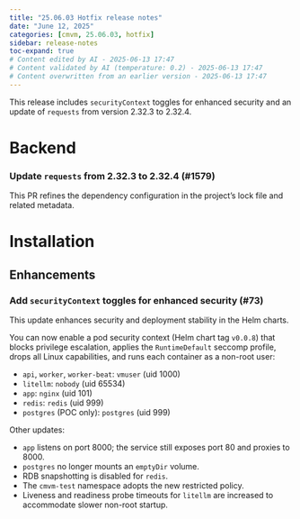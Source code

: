 ```yaml
---
title: "25.06.03 Hotfix release notes"
date: "June 12, 2025"
categories: [cmvm, 25.06.03, hotfix]
sidebar: release-notes
toc-expand: true
# Content edited by AI - 2025-06-13 17:47
# Content validated by AI (temperature: 0.2) - 2025-06-13 17:47
# Content overwritten from an earlier version - 2025-06-13 17:47
---
```


This release includes `securityContext` toggles for enhanced security and an update of `requests` from version 2.32.3 to 2.32.4.

<!-- WARNING: Summary may not mention an enhancement PR -->

# Backend
<!--- Tag: [cmvm/25.06.03](https://github.com/validmind/backend/releases/tag/cmvm/25.06.03) --->
<!--- Compare API call: gh api repos/validmind/backend/compare/a52d60325160a252e5e976e2f1784b9905907bc6...a52d60325160a252e5e976e2f1784b9905907bc6 --->

<!-- ### Changes with no label -->


<!--- PR #1579: https://github.com/validmind/backend/pull/1579 --->
<!--- Labels: dependencies, python --->
### Update `requests` from 2.32.3 to 2.32.4 (#1579)

This PR refines the dependency configuration in the project's lock file and related metadata.


<!--- # Frontend --->
<!--- Tag cmvm/25.06.03 not found in frontend repository --->
<!-- No tag found in this repository -->

<!--- # Agents --->
<!--- Tag cmvm/25.06.03 not found in agents repository --->
<!-- No tag found in this repository -->

# Installation
<!--- Tag: [cmvm/25.06.03](https://github.com/validmind/installation/releases/tag/cmvm/25.06.03) --->
<!--- Compare API call: gh api repos/validmind/installation/compare/032e62eab8dbab7496551962fd07c802433984f4...032e62eab8dbab7496551962fd07c802433984f4 --->

## Enhancements


<!--- PR #73: https://github.com/validmind/installation/pull/73 --->
<!--- Labels: enhancement, security, breaking-change --->
### Add `securityContext` toggles for enhanced security (#73)

This update enhances security and deployment stability in the Helm charts.

You can now enable a pod security context (Helm chart tag `v0.0.8`) that blocks privilege escalation, applies the `RuntimeDefault` seccomp profile, drops all Linux capabilities, and runs each container as a non-root user:

- `api`, `worker`, `worker-beat`: `vmuser` (uid 1000)
- `litellm`: `nobody` (uid 65534)
- `app`: `nginx` (uid 101)
- `redis`: `redis` (uid 999)
- `postgres` (POC only): `postgres` (uid 999)

Other updates:

- `app` listens on port 8000; the service still exposes port 80 and proxies to 8000.
- `postgres` no longer mounts an `emptyDir` volume.
- RDB snapshotting is disabled for `redis`.
- The `cmvm-test` namespace adopts the new restricted policy.
- Liveness and readiness probe timeouts for `litellm` are increased to accommodate slower non-root startup.


<!--- # Documentation --->
<!--- Tag cmvm/25.06.03 not found in documentation repository --->
<!-- No tag found in this repository -->

<!--- # Validmind-library --->
<!--- Tag cmvm/25.06.03 not found in validmind-library repository --->
<!-- No tag found in this repository -->

